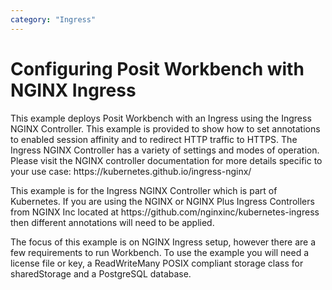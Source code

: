 ```yaml
---
category: "Ingress"
---
```


# Configuring Posit Workbench with NGINX Ingress

This example deploys Posit Workbench with an Ingress using the Ingress NGINX Controller.
This example is provided to show how to set annotations to enabled session affinity and to redirect HTTP traffic to HTTPS.
The Ingress NGINX Controller has a variety of settings  and modes of operation.
Please visit the NGINX controller documentation for more details specific to your use case:
https://kubernetes.github.io/ingress-nginx/

::: callout-note
This example is for the Ingress NGINX Controller which is part of Kubernetes.
If you are using the NGINX or NGINX Plus Ingress Controllers from NGINX Inc located at https://github.com/nginxinc/kubernetes-ingress then different annotations will need to be applied.
:::

The focus of this example is on NGINX Ingress setup, however there are a few requirements to run Workbench.
To use the example you will need a license file or key, a ReadWriteMany POSIX compliant storage class for sharedStorage and a PostgreSQL database.

```.yaml
```
